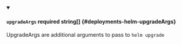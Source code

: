 
<details className="config-field" data-expandable="false" open>
<summary>

#### `upgradeArgs` <span class="config-field-required" data-required="false">required</span> <span class="config-field-type">string[]</span> <span class="config-field-default"></span> <span class="config-field-enum"></span> {#deployments-helm-upgradeArgs}

UpgradeArgs are additional arguments to pass to `helm upgrade`

</summary>



</details>
